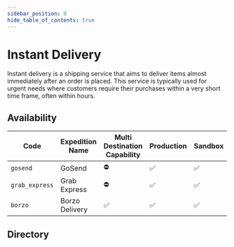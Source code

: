 ```yaml
---
sidebar_position: 0
hide_table_of_contents: true
---
```




# Instant Delivery

Instant delivery is a shipping service that aims to deliver items almost immediately after an order is placed. This service is typically used for urgent needs where customers require their purchases within a very short time frame, often within hours.

## Availability
| Code           | Expedition Name | Multi Destination Capability | Production | Sandbox |
|----------------|-----------------|------------------------------|------------|---------|
| `gosend`       | GoSend          | ⛔                            | ✅          | ✅       |
| `grab_express` | Grab Express    | ⛔                            | ✅          | ✅       |
| `borzo`        | Borzo Delivery  | ✅                            | ✅          | ✅       |

## Directory
<DocCardList items={useCurrentSidebarCategory().items} />
